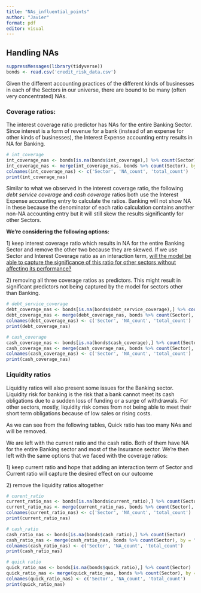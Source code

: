 ```yaml
---
title: "NAs_influential_points"
author: "Javier"
format: pdf
editor: visual
---
```


## Handling NAs

```r
suppressMessages(library(tidyverse))
bonds <- read.csv('credit_risk_data.csv')
```

Given the different accounting practices of the different kinds of businesses in each of the Sectors in our universe, there are bound to be many (often very concentrated) NAs.

### Coverage ratios:

The interest coverage ratio predictor has NAs for the entire Banking Sector. Since interest is a form of revenue for a bank (instead of an expense for other kinds of businesses), the Interest Expense accounting entry results in NA for Banking.

```r
# int_coverage
int_coverage_nas <- bonds[is.na(bonds$int_coverage),] %>% count(Sector)
int_coverage_nas <- merge(int_coverage_nas, bonds %>% count(Sector), by = "Sector")
colnames(int_coverage_nas) <- c('Sector', 'NA_count', 'total_count')
print(int_coverage_nas)
```

Similar to what we observed in the interest coverage ratio, the following *debt service coverage* and *cash coverage* ratios both use the Interest Expense accounting entry to calculate the ratios. Banking will not show NA in these because the denominator of each ratio calculation contains another non-NA accounting entry but it will still skew the results significantly for other Sectors.

**We're considering the following options:**

1\) keep interest coverage ratio which results in NA for the entire Banking Sector and remove the other two because they are skewed. If we use Sector and Interest Coverage ratio as an interaction term, [will the model be able to capture the significance of this ratio for other sectors without affecting its performance?]{.underline}

2\) removing all three coverage ratios as predictors. This might result in significant predictors not being captured by the model for sectors other than Banking.

```r
# debt_service_coverage
debt_coverage_nas <- bonds[is.na(bonds$debt_service_coverage),] %>% count(Sector)
debt_coverage_nas <- merge(debt_coverage_nas, bonds %>% count(Sector), by = "Sector")
colnames(debt_coverage_nas) <- c('Sector', 'NA_count', 'total_count')
print(debt_coverage_nas)
```

```r
# cash_coverage
cash_coverage_nas <- bonds[is.na(bonds$cash_coverage),] %>% count(Sector)
cash_coverage_nas <- merge(cash_coverage_nas, bonds %>% count(Sector), by = "Sector")
colnames(cash_coverage_nas) <- c('Sector', 'NA_count', 'total_count')
print(cash_coverage_nas)

```

### Liquidity ratios

Liquidity ratios will also present some issues for the Banking sector. Liquidity risk for banking is the risk that a bank cannot meet its cash obligations due to a sudden loss of funding or a surge of withdrawals. For other sectors, mostly, liquidity risk comes from not being able to meet their short term obligations because of low sales or rising costs.

As we can see from the following tables, Quick ratio has too many NAs and will be removed.

We are left with the current ratio and the cash ratio. Both of them have NA for the entire Banking sector and most of the Insurance sector. We're then left with the same options that we faced with the coverage ratios:

1\) keep current ratio and hope that adding an interaction term of Sector and Current ratio will capture the desired effect on our outcome

2\) remove the liquidity ratios altogether

```r
# curent_ratio
current_ratio_nas <- bonds[is.na(bonds$current_ratio),] %>% count(Sector)
current_ratio_nas <- merge(current_ratio_nas, bonds %>% count(Sector), by = "Sector")
colnames(current_ratio_nas) <- c('Sector', 'NA_count', 'total_count')
print(current_ratio_nas)
```

```r
# cash_ratio
cash_ratio_nas <- bonds[is.na(bonds$cash_ratio),] %>% count(Sector)
cash_ratio_nas <- merge(cash_ratio_nas, bonds %>% count(Sector), by = "Sector")
colnames(cash_ratio_nas) <- c('Sector', 'NA_count', 'total_count')
print(cash_ratio_nas)
```

```r
# quick ratio
quick_ratio_nas <- bonds[is.na(bonds$quick_ratio),] %>% count(Sector)
quick_ratio_nas <- merge(quick_ratio_nas, bonds %>% count(Sector), by = "Sector")
colnames(quick_ratio_nas) <- c('Sector', 'NA_count', 'total_count')
print(quick_ratio_nas)
```
